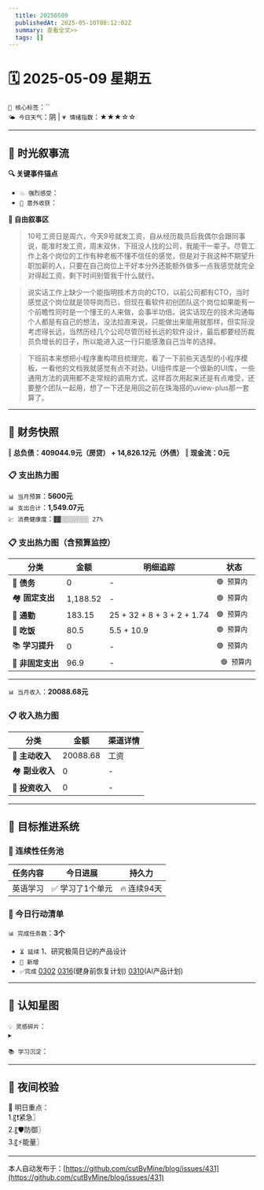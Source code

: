 ```yaml
---
  title: 20250509
  publishedAt: 2025-05-10T08:12:02Z
  summary: 查看全文>>
  tags: []
---
```


# 🗓️ 2025-05-09 星期五  
`🔑 核心标签`：``  
`🌤️ 今日天气`：阴 | `💗 情绪指数`：★★★☆☆   

---


## 🌊 **时光叙事流**
**🔍 关键事件锚点**  
- `💥 强烈感受`：                  
- `🎉 意外收获`：         

**📖 自由叙事区**  
> 10号工资日是周六，今天9号就发工资，自从经历裁员后我偶尔会跟同事说，能准时发工资，周末双休，下班没人找的公司，我能干一辈子。尽管工作上各个岗位的工作有种老板不懂不信任的感觉，但是对于我这种不期望升职加薪的人，只要在自己岗位上干好本分外还能额外做多一点我感觉就完全对得起工资，剩下时间别管我干什么就行。

> 说实话工作上缺少一个能指明技术方向的CTO，以前公司都有CTO，当时感觉这个岗位就是领导岗而已，但现在看软件初创团队这个岗位如果能有一个前瞻性同时是一个懂王的人来做，会事半功倍。说实话现在的技术沟通每个人都是有自己的想法，没法拉直来说，只能做出来能用就那样，但实际没考虑得长远，当然历经几个公司尽管历经长远的软件设计，最后都要经历裁员负增长的日子，所以能进入这一行只能感激自己当年的选择。

> 下班前本来想把小程序重构项目梳理完，看了一下前些天选型的小程序模板，一看他的文档我就感觉有点不对劲，UI组件库是一个很新的UI库，一些通用方法的调用都不走常规的调用方式，这样首次用起来还是有点难受，还要整个团队一起用，想了一下还是用回之前在珠海搭的uview-plus那一套算了。

---

## 💸 **财务快照**
‖ **总负债：409044.9元（房贷） + 14,826.12元（外债）**
‖ **现金流：0元**

### 📋 支出热力图

`📊 当月预算`：**5600元**  
`📊 支出合计`：**1,549.07元**  
`💹 消费健康度`：`▓▓░░░░░░░░ 27%`  
### 📋 支出热力图（含预算监控）
| 分类         | 金额    | 明细追踪                  | 状态           |
|--------------|---------|---------------------------|----------------|
| 🏦 **债务**    | 0   | -    | `🟢 预算内`   |
| 🏘️ **固定支出** | 1,188.52     |  -  | `🟢 预算内`     |
| 🚌 **通勤**     | 183.15     | 25 + 32 + 8 + 3 + 2 + 1.74      | `🟢 预算内`     |
| 🍜 **吃饭**     |  80.5   | 5.5 + 10.9 | `🟢 预算内`   |
| 📚 **学习提升** | 0      | -      | `🟢 预算内`     |
| 🎲 **非固定支出** | 96.9     |  -  | ` 🟢 预算内`  |
---

`📊 当月收入`：**20088.68元**  

### 📋 收入热力图
| 分类         | 金额    | 渠道详情             |
|--------------|---------|-------------------------|
| 🏦 **主动收入**  | 20088.68                | 工资        |
| 🏘️ **副业收入**  | 0                | -        |
| 🚌 **投资收入**  | 0                | -        |



---

## 🎯 **目标推进系统**

### 🔄 连续性任务池
| 任务内容                | 今日进展          | 持久力     |
|-------------------------|-------------------|------------|
| 英语学习         | ✅ 学习了1个单元 | 🔥 连续94天  |



### 📌 今日行动清单

`📊 完成任务数`：**3个**  
- `⏳ 延续` 1、研究极简日记的产品设计             
- `🚩 新增`   
- `✅完成` [0302](note://WEB9685e40ae7a6464db1196641a1ffd0ee)   [0316](note://WEBc1fcc89ec3e741538b703e8017b38c9f)(健身前恢复计划)  [0310](note://WEBfc89f9187c014fbe9fab88e2d09b4bde)(AI产品计划)


---

## 🌌 **认知星图**
`💡 灵感碎片`：  
▸ 


`📚 学习沉淀`：  
>    

---

## 🌃 夜间校验

🚀 明日重点：  
1.〖❗紧急〗  
2.〖🛡️防御〗  
3.〖⚡能量〗

---
本人自动发布于：[https://github.com/cutByMine/blog/issues/431](https://github.com/cutByMine/blog/issues/431)
